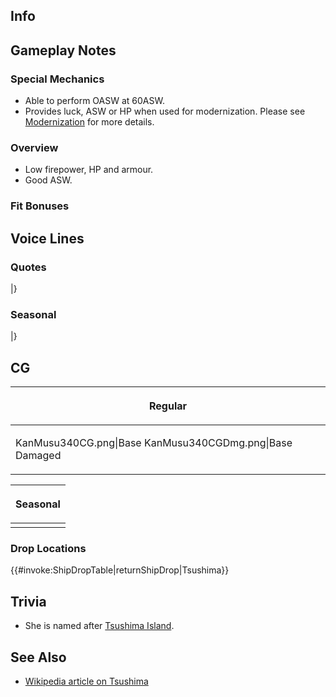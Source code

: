 ==Info==
{{KanmusuInfo|ID=340}}
{{KanmusuInfo|ID=340a}}

==Gameplay Notes==
===Special Mechanics===
* Able to perform OASW at 60ASW.
* Provides luck, ASW or HP when used for modernization. Please see [[Modernization]] for more details.

===Overview===
* Low firepower, HP and armour.
* Good ASW.

===Fit Bonuses===
{{:{{BASEPAGENAME}}/Equipment Bonuses}}
{{clear}}

==Voice Lines==
===Quotes===
{{ShipquoteHeader}}
{{ShipquoteKai
|scenario = Introduction
|origin = 択捉型海防艦、対馬、ここに。南方航路ル防衛用に建造されたこの体、存分に働くつもりですから。楽しみにね。
|translation = The Etorofu-class coastal defense ship, Tsushima, has arrived. I'll put this body made for defending the Southern Corridor to good use. Just wait and see.
|audio = Tsushima-Intro.mp3
}}
{{ShipquoteKai
|scenario = Introduction
|kai = yes
|origin = 択捉型海防艦、対馬、ここに。南方航路やタイワン航路守ってみせます。この体で全力で、負けませんから。
|translation = The Etorofu-class coastal defense ship, Tsushima, has arrived. I'll protect the Southern and Taiwanese Corridors. I'll do my best to not lose with this body of mine.
|audio = TsushimaKai-Intro.mp3
}}
{{ShipquoteKai
|scenario = Library
|origin = 択捉型海防艦、その七番艦となります、対馬です。南方航路の防衛のために生まれました。本土うとシンガポールの間の船団護衛に努めました。土航路が危なかってからはタイワンや日本かいかはの航路まもります。戦いの後は皆さんに復員に努めました。
|translation = I'm the 7th ship of the Etorofu-class coastal defense ships, Tsushima. I was born for the sake of defending the Southern Corridor. I escorted fleets between Mainland Japan and Singapore. After that Corridor got too dangerous, I protected the Corridor between Taiwan and Japan's seas. After the fighting was over, I worked repatriating everyone.
|audio = Tsushima-Library.mp3
}}
{{ShipquoteKai
|scenario = Secretary 1
|origin = 対馬はここに。
|translation = I'm right here.
|audio = Tsushima-Sec1.mp3
}}
{{ShipquoteKai
|scenario = Secretary 2
|origin = 衝突には気をつけないと。
|translation = Be careful of collisions.
|audio = Tsushima-Sec2.mp3
}}
{{ShipquoteKai
|scenario = Secretary 3
|origin = 南方航路は危険が一杯。鎮守府も危険が…一杯 ？うふふ。
|translation = The Southern Corridor is full of dangers. The Naval Base is... full of dangers too? Ufufu.
|audio = Tsushima-Sec3.mp3
}}
{{ShipquoteKai
|scenario = Secretary Idle
|origin = ふあぁ・・・あ、あれ、鵜来ちゃん？あ…違った、みたい。船違い。ふふ、うふふ。
|translation = *yawn*... Hu-huh, Ukuru? Ah, I made a mistake. Whew, just a mistake.  Fufu,ufufufu.
|audio = Tsushima-Idle.mp3
}}
{{ShipquoteKai
|scenario = Secretary Idle
|kai = yes
|origin = ふあぁ・・・あ、あれ、鵜来うくるちゃん？あ…違った、みたい。船違い。ふふ、うふふ。
|translation =*yawn*... Hu-huh, Ukuru? Ah, I made a mistake. Just a wrong guess. Ufu, ufufufu.  
|audio = TsushimaKai-Idle.mp3
}}
{{ShipquoteKai
|scenario = Secretary (Married)
|origin = 司令。対馬は…ここに。え…膝枕ですか…はぁ…仕方ないですね…はい。
|translation = I'm right here, Commander. Ah, you want to lie on my lap? Well, I-I got no choice then. Here.
|audio = Tsushima-SecMarried.mp3
}}
{{ShipquoteKai
|scenario = Wedding
|origin = え…リングを…対馬に…ありがとう、ございます…司令…忘れません…この日、この時を…絶対…嬉しい…。
|translation = Eh...this ring is for me?  Thank you...so much, Commander. I'll never ever forget this. This day, this moment. I'm so happy.
|audio = Tsushima-Wedding.mp3
}}
{{ShipquoteKai
|scenario = Player's Score
|origin = 見ます…か？そうですか。はい。
|translation = You want... to see it? Okay then. Here.
|audio = Tsushima-PlayerScore.mp3
}}
{{ShipquoteKai
|scenario = Joining the Fleet
|origin = 択捉型海防艦、つ〜し〜ま〜、抜錨。うふふ。
|translation = Etorofu-class coastal defense ship, Tsu~shi~ma~, setting sail.
|audio = Tsushima-JoinFleet.mp3
}}
{{ShipquoteKai
|scenario = Joining the Fleet
|kai = yes
|origin = 第百一戦隊、つーしーま、抜錨。うふふ。
|translation = 100th Squadron, Tsu~shi~ma~, setting sail. Ufufu.
|audio = TsushimaKai-JoinFleet.mp3
}}
{{ShipquoteKai
|scenario = Equipment 1
|origin = 危険が一杯。爆雷も一杯。うふふ。
|translation = There are lots of dangerous things. I have lots of depth charges though. Ufufu.
|audio = Tsushima-Equip1.mp3
}}
{{ShipquoteKai
|scenario = Equipment 2
|origin = ありがとう、いいわ。
|translation = Thank you, this is nice.
|audio = Tsushima-Equip2.mp3
}}
{{ShipquoteKai
|scenario = Equipment 3
|origin = どう言うこと？そうですか。
|translation = What do you mean? I see.
|audio = Tsushima-Equip3.mp3
}}
{{ShipquoteKai
|scenario = Supply
|origin = また出れます。
|translation = I'm heading out again.
|audio = Tsushima-Supply.mp3
}}
{{ShipquoteKai
|scenario = Docking (Minor Damage)
|origin = 修理は手早いおねがい。
|translation = Make the repairs quick please.
|audio = Tsushima-DockMinor.mp3
}}
{{ShipquoteKai
|scenario = Docking (Major Damage)
|origin = そうよ、修理は急がないと。急がないと、間に合わない…から。
|translation = That's right, I need to hurry with the repairs... I need to hurry or I won't make it in time.
|audio = Tsushima-DockMajor.mp3
}}
{{ShipquoteKai
|scenario = Construction
|origin = 出来ました。
|translation = It's done.
|audio = Tsushima-Construction.mp3
}}
{{ShipquoteKai
|scenario = Returning from Sortie
|origin = 戻ってきました…ふぅ、ふふふ。
|translation = I'm back... Whew~ ufufu.
|audio = Tsushima-SortieReturn.mp3
}}
{{ShipquoteKai
|scenario = Starting a Sortie
|origin = ふあぁ、第一海上護衛隊、対馬、行き、ます。
|translation = Whew, 1st Surface Escort Division, Tsushima, heading out.
|audio = Tsushima-Sortie.mp3
}}
{{ShipquoteKai
|scenario = Starting a Sortie
|kai = yes
|origin = ふあぁ、択捉型海防船、対馬、出撃、します。
|translation =Fuwa...Etorofu-class coastal defense ship, Tsushima, sortieing.
|audio = TsushimaKai-Sortie.mp3
}}
{{ShipquoteKai
|scenario = Starting a Battle
|origin = 敵を、見つけてしまいました。
|translation = I've spotted the enemy.
|audio = Tsushima-BattleStart.mp3
}}
{{ShipquoteKai
|scenario = Attack
|origin = 負けませんから。
|translation = I won't lose.
|audio = Tsushima-Attack.mp3
}}
{{ShipquoteKai
|scenario = Night Battle Attack
|origin = ここは危険が一杯。えい！
|translation = There are a lot of dangers here. Take that!
|audio = Tsushima-NightAttack.mp3
}}
{{ShipquoteKai
|scenario = Night Battle
|origin = つーしーま、突撃します。付いてきて、ください。
|translation = Tsu-shi-ma, charging! Please follow me.
|audio = Tsushima-NightBattle.mp3
}}
{{ShipquoteKai
|scenario = MVP
|origin = ふぅ、対馬ですか。そう…ですか。お役にたてて、よかった…。ふふふ、うふふふふ…。
|translation = Whew... Me? I... see. I'm glad I was able to be of use. Ufufu, ufufufufu.
|audio = Tsushima-MVP.mp3
}}
{{ShipquoteKai
|scenario = Minor Damage 1
|origin = い、いや。
|translation = N-no.
|audio = Tsushima-MinorDmg1.mp3
}}
{{ShipquoteKai
|scenario = Minor Damage 2
|origin = やだ…やだから…。
|translation = I don't... I don't like this.
|audio = Tsushima-MinorDmg2.mp3
}}
{{ShipquoteKai
|scenario = Major Damage
|origin = いやだ…艦の後方が…。ちゃんと、ついてる…？
|translation =  Oh no....its my stern still properly attached?
|audio = Tsushima-MajorDmg.mp3
}}
{{ShipquoteKai
|scenario = Sunk
|origin = これが…これが…沈むということ…？これが…暗くて…冷たい…何も…見え…。
|translation = So this is... this is... what they call 'sinking'? ...It's... dark... and cold... I can't... see anything...
|audio = Tsushima-Sunk.mp3
}}
|} <references/>

{{clear}}

===Seasonal===
{{SeasonalHeaderOld}}
{{SeasonalQuote
|scenario = [[Seasonal/Christmas_2017|Christmas 2017]]
|origin = シンガポールのクリスマスも…楽しいですよ。…ふふ…ふふふ。司令、メリー、クリスマス。
|translation =	The Christmases in Singapore are… fun too. …Fufu… Fufufu… Merry Christmas, Commander.
|audio = Tsushima_Christmas_Sec1.mp3
|notes = 
}}
{{SeasonalQuote
|scenario = [[Seasonal/End_of_Year_2017|End of Year 2017]]
|origin = 鵜来ちゃん、大東ちゃん、分かってる。年末大掃除でしょう。はぁ、箒、やります。
|translation =	Ukuru, Daitou; I get it. It’s time for the New Year’s spring cleaning. *sigh* I’ll go sweep.
|audio = Tsushima_Year_End_2017_Sec1.mp3
|notes = 
}}
{{SeasonalQuote
|scenario = [[Seasonal/New_Year_2018|New Year 2018]]
|origin = 司令、年が…明けました。おめでとう、ございます。今年も…おね…お願い…あの。
|translation =	The New Year… is here, Commander. Congratulations. This year… ple… please… umm.
|audio = Tsushima_New_Years_2018_Sec1.mp3
|notes = 
}}
{{SeasonalQuote
|scenario = [[Seasonal/Setsubun_2018|Setsubun 2018]]
|origin = 台湾では節分はやらないんだけど…えぇ、セッツブーン？ますますやらないんだけど…
|translation =	We didn’t really celebrate Setsubun in Taiwan… Eh, Settsubuun? I really don’t want to celebrate it…
|audio = Tsushima_Setsubun_2018_Sec1.mp3
|notes = 
}}
{{SeasonalQuote
|scenario = [[Seasonal/Valentine%27s_Day_2018|Valentine’s Day 2018]]
|origin = 司令、一応、これ、上げます。あ、あの、負けませんから。
|translation =	I’ll give you this, just this once, Commander. Uh-umm, because I won’t lose.
|audio = Tsushima_Valentines_2018_Sec_1.mp3
|notes = 
}}
{{SeasonalQuote
|scenario = [[Seasonal/White_Day_2018|White Day 2018]]
|origin = これを？司令が？あ、ありが…ありがとうございます。嬉しい。
|translation =	What’s this? You did, Commander? Th-thank… Thank you very much. I’m happy.
|audio = Tsushima_White_Day_2018_Sec1.mp3
|notes = 
}}
{{SeasonalQuote
|scenario = [[Seasonal/Coming_of_Spring_2018|Coming of Spring 2018]]
|origin = 司令、春ですね。えぇ、第百一戦隊や海上護衛隊のみんなでお花見を？いいですね。
|translation =	It’s spring, Commander. Eh, cherry blossom viewing with the 101st Squadron and the Surface Escort Division? Sounds good.
|audio = Tsushima_Spring_2018_Sec1.mp3
|notes = 
}}
{{SeasonalQuote
|scenario = [[Seasonal/Fifth_Anniversary|5th Anniversary]]
|origin = おめでとうございます、司令。五周年、お祝い申し上げます。はぁー。
|translation =	Congratulations, Commander. Congratulations on the 5th Anniversary. *sigh*
|audio = Tsushima_5th_Anniversary_Sec1.mp3
|notes = 
}}
{{SeasonalQuote
|scenario = [[Seasonal/Rainy_Season_2018|Rainy Season 2018]]
|origin = なぜかこの頃になると、無性に体が…おかしい。司令、台湾に…台湾に行きますか？…あぁ、行かない。
|translation =	I wonder why my body feels strange… lately. Are we… are we going to Taiwan, Commander? …Ah, we aren’t.
|audio = Tsushima_Rainy_Season_2018_Sec1.mp3
|notes = 
}}
{{SeasonalQuote
|scenario = [[Seasonal/Summer_2018|Summer 2018]]
|origin = 大東ちゃん？あぁ、良かった。えぇ、水着？そんなの持ってないけど…えぇ？
|translation =	Daitou? Ah, that's good. Eh, a swimsuit? I don't have anything like that though... Eh?
|audio = Tsushima_Summer_2018_Sec1.mp3
|notes = 
}}
{{SeasonalQuote
|scenario = [[Seasonal/Saury_2018|Saury 2018]]
|origin = 秋刀魚の漁場ですか？はい、航路上でも、季節によってわ…あぁ、いまから?探照灯満載で?
|translation =	The saury fisheries? Yes, it's the season for them to appear along the route... Ah, now? I need to equip a searchlight?
|audio = Tsushima_Sec1_Saury_2018.mp3
|notes = 
}}
{{SeasonalQuote
|scenario = [[Seasonal/Late_Autumn_2018|Late Autumn 2018]]
|origin = この季節は、香椎さんの最後は、一緒に行けなかった…空襲で…あの頃はもう…
|translation =	This is the season when I couldn't follow Kashii to the end... During the air raids... it was already...<ref>She was separated from the fleet led by Kashii during the 85th Convoy. She was damaged and was being repaired while most of the fleet was attacked and sunk during the 86th Convoy.</ref>
|audio = Tsushima_Late_Autumn_2018_Sec1.mp3
|notes = 
}}
{{SeasonalQuote
|scenario = [[Seasonal/Seventh_Anniversary|7th Anniversary]]
|origin = あ、あの、おめでとうございます、司令。艦隊七周年のお祝いを申し上げます。ふ、ふふふふぅ。
|translation =	Uh-ummm, congratulations, Commader. Please allow me to congratulate you on the fleet's 7th Anniversary. Heh, heheheh.
|audio = Tsushima_7th_Anniversary_Secretary_2.mp3
|notes = Secretary 2
}}
{{SeasonalQuote
|scenario = [[Seasonal/Eighth_Anniversary|8th Anniversary]]
|origin = はあぁ、司令、おめでとうございます。艦隊八周年のお祝いを申し上げます。すごい、です。
|translation =	*siiigh* Commander, congratulations on the fleet's 8th Anniversary. It's amazing.
|audio = Tsushima_8th Anniversary_Secretary_1.mp3
|notes = 
}}
|}<references/>

{{clear}}

==CG==
{| class="mw-collapsible mw-collapsed wikitable" style="width: 100%;"
!Regular
|-
|<gallery>
KanMusu340CG.png|Base
KanMusu340CGDmg.png|Base Damaged
</gallery>
|}

{| class="mw-collapsible mw-collapsed wikitable" style="width: 100%;"
!Seasonal
|-
|<gallery>
Kanmusu340EndOfYear2017.png|[[Seasonal/End_of_Year_2017|End of Year 2017]]
Kanmusu340EndOfYear2017Dmg.png|[[Seasonal/End_of_Year_2017|End of Year 2017 Damaged]]
KanMusu340NewYear2018.png|[[Seasonal/New_Year_2018|New Year 2018]]
KanMusu340NewYear2018Dmg.png|[[Seasonal/New_Year_2018|New Year 2018 Damaged]]
KanMusu340Zuiun.png|[[Seasonal/Fifth_Anniversary|Zuiun Festival 2018]]
KanMusu340ZuiunDmg.png|[[Seasonal/Fifth_Anniversary| Zuiun Festival 2018 Damaged]]
KanMusu350Fall.png|[[Seasonal/Late_Autumn_2018|Late Autumn 2018]]
KanMusu350FallDmg.png||[[Seasonal/Late_Autumn_2018|Late Autumn 2018 Damaged]]
KanMusu540Hinamatsuri2019.png|[[Seasonal/Hinamatsuri_2019|Hinamatsuri 2019]]
KanMusu540Hinamatsuri2019Dmg.png|[[Seasonal/Hinamatsuri_2019|Hinamatsuri 2019 Damaged]]
</gallery>
|}

=== Drop Locations ===
{{#invoke:ShipDropTable|returnShipDrop|Tsushima}}

==Trivia==
*She is named after [https://en.wikipedia.org/wiki/Tsushima_Island Tsushima Island].

==See Also==
*[[wikipedia:Japanese_escort_ship_Tsushima|Wikipedia article on Tsushima]]
{{Shiplist}}